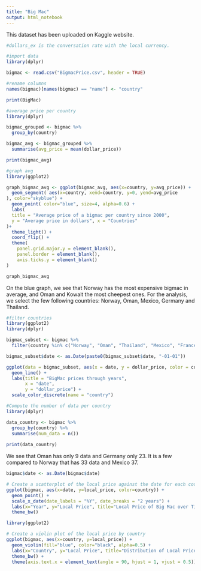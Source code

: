 ```yaml
---
title: "Big Mac"
output: html_notebook
---
```


This dataset has been uploaded on Kaggle website. 

```r
#dollars_ex is the conversation rate with the local currency. 

#import data
library(dplyr)

bigmac <- read.csv("BigmacPrice.csv", header = TRUE)

#rename columns
names(bigmac)[names(bigmac) == "name"] <- "country"

print(BigMac)

#average price per country
library(dplyr)

bigmac_grouped <- bigmac %>%
  group_by(country)

bigmac_avg <- bigmac_grouped %>%
  summarise(avg_price = mean(dollar_price))

print(bigmac_avg)

#graph avg
library(ggplot2)

graph_bigmac_avg <- ggplot(bigmac_avg, aes(x=country, y=avg_price)) +
  geom_segment( aes(x=country, xend=country, y=0, yend=avg_price
), color="skyblue") +
  geom_point( color="blue", size=4, alpha=0.6) +
  labs(
  title = "Average price of a bigmac per country since 2000",
  y = "Average price in dollars", x = "Countries"
)+
  theme_light() +
  coord_flip() +
  theme(
    panel.grid.major.y = element_blank(),
    panel.border = element_blank(),
    axis.ticks.y = element_blank() 
)

graph_bigmac_avg
```

On the blue graph, we see that Norway has the most expensive bigmac in average, and Oman and Kowait the most cheepest ones. 
For the analysis, we select the few following countries: Norway, Oman, Mexico, Germany and Thailand. 

```r
#filter countries
library(ggplot2)
library(dplyr)

bigmac_subset <- bigmac %>% 
  filter(country %in% c("Norway", "Oman", "Thailand", "Mexico", "France"))

bigmac_subset$date <- as.Date(paste0(bigmac_subset$date, "-01-01"))

ggplot(data = bigmac_subset, aes(x = date, y = dollar_price, color = country)) +
  geom_line() +
  labs(title = "BigMac prices through years",
       x = "date",
       y = "dollar_price") +
  scale_color_discrete(name = "country")

#Compute the number of data per country
library(dplyr)

data_country <- bigmac %>% 
  group_by(country) %>% 
  summarise(num_data = n())
  
print(data_country)
```
We see that Oman has only 9 data and Germany only 23. It is a few compared to Norway that has 33 data and Mexico 37. 

```r
bigmac$date <- as.Date(bigmac$date)

# Create a scatterplot of the local price against the date for each country
ggplot(bigmac, aes(x=date, y=local_price, color=country)) + 
  geom_point() + 
  scale_x_date(date_labels = "%Y", date_breaks = "2 years") +
  labs(x="Year", y="Local Price", title="Local Price of Big Mac over Time by Country") +
  theme_bw()
```

```r
library(ggplot2)

# Create a violin plot of the local price by country
ggplot(bigmac, aes(x=country, y=local_price)) +
  geom_violin(fill="blue", color="black", alpha=0.5) +
  labs(x="Country", y="Local Price", title="Distribution of Local Price of Big Mac by Country") +
  theme_bw() +
  theme(axis.text.x = element_text(angle = 90, hjust = 1, vjust = 0.5))

```



